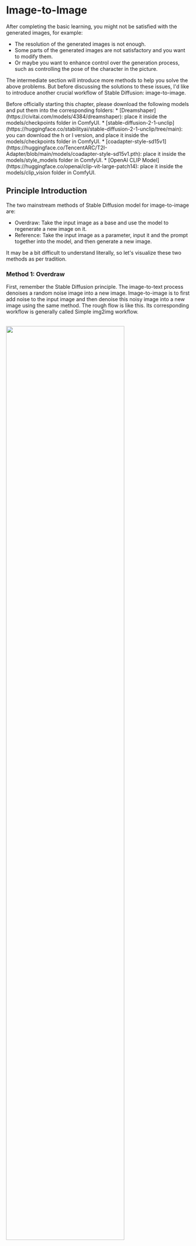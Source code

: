 
# Image-to-Image

After completing the basic learning, you might not be satisfied with the generated images, for example:

* The resolution of the generated images is not enough.
* Some parts of the generated images are not satisfactory and you want to modify them.
* Or maybe you want to enhance control over the generation process, such as controlling the pose of the character in the picture.

The intermediate section will introduce more methods to help you solve the above problems. But before discussing the solutions to these issues, I'd like to introduce another crucial workflow of Stable Diffusion: image-to-image.

<Callout type="warning" emoji="⚠️">
 Before officially starting this chapter, please download the following models and put them into the corresponding folders:
  * [Dreamshaper](https://civitai.com/models/4384/dreamshaper): place it inside the models/checkpoints folder in ComfyUI.
  * [stable-diffusion-2-1-unclip](https://huggingface.co/stabilityai/stable-diffusion-2-1-unclip/tree/main): you can download the h or l version, and place it inside the models/checkpoints folder in ComfyUI.
  * [coadapter-style-sd15v1](https://huggingface.co/TencentARC/T2I-Adapter/blob/main/models/coadapter-style-sd15v1.pth): place it inside the models/style_models folder in ComfyUI.
  * [OpenAI CLIP Model](https://huggingface.co/openai/clip-vit-large-patch14): place it inside the models/clip_vision folder in ComfyUI.
</Callout>

## Principle Introduction

The two mainstream methods of Stable Diffusion model for image-to-image are:
* Overdraw: Take the input image as a base and use the model to regenerate a new image on it.
* Reference: Take the input image as a parameter, input it and the prompt together into the model, and then generate a new image.

It may be a bit difficult to understand literally, so let's visualize these two methods as per tradition.

### Method 1: Overdraw

First, remember the Stable Diffusion principle. The image-to-text process denoises a random noise image into a new image. Image-to-image is to first add noise to the input image and then denoise this noisy image into a new image using the same method. The rough flow is like this. Its corresponding workflow is generally called Simple img2img workflow.

<br/>
<PhotoProvider>
  <PhotoView src="/comfyui-img2img/003.png">
    <img src="/comfyui-img2img/003.png" alt="" width="80%" style={{ display: "block", margin: "0 auto" }}/>
  </PhotoView>
</PhotoProvider>

If we use the analogy of sculpture, the process is similar to the sculpture artist (model) taking a statue (initial input image), and sculpting a new one (output image) based on your instructions (Prompt).

### Method 2: Reference

The second method does not redraw the input image, but uses the input image as part of the prompt. It is then input into the model together with the text prompt to finally generate a new image. The rough flow is as follows:

<br/>
<PhotoProvider>
  <PhotoView src="/comfyui-img2img/004.png">
    <img src="/comfyui-img2img/004.png" alt="" width="80%" style={{ display: "block", margin: "0 auto" }}/>
  </PhotoView>
</PhotoProvider>

Pay attention, there is one difference in the image compared to what was introduced before, the first step is not a Text Encoder but an Encoder. This is easy to understand because not only the textual prompt needs to be input to the model, but the image prompt also needs to be input.

If you analogise it with sculpture, this process is similar to you giving the sculptor a text instruction (prompt) and also showing the sculptor a picture for reference, and then the sculptor re-sculpts a statue (output image) according to your instruction and picture.

Additionally, how to use the Image data can also affect the effect of the generated image:

* If you use the image as a supplement to the text prompt, the generated image will also contain elements from the original image. For example, in the diagram illustrating the principle above, I input a picture with a bridge, river, city wall into the model, and the text prompt did not mention these contents in the picture.
But the final image contains information from the original image (bridge, river, city wall), and even the style is very similar to the original image. This kind of workflow is generally referred to as the unCLIP model workflow.
* Another approach is to input only the style of the original image to the model, so the generated image will have the style of the original image but not the content of the original image. This kind of workflow is generally referred to as the Style model workflow.

<Subscribe />

## Simple img2img workflow
Since the principle is simple, you should be able to guess how to set up a simple img2img workflow. You might as well try it yourself first, set up a workflow 😎

<Tabs items={['Hint', 'Answer']}>
  <Tabs.Tab>
    * The key is to input the image into KSampler, and KSampler can only input latent images.
    * You can find the option to load images by right-clicking → All Node → image.
  </Tabs.Tab>
  <Tabs.Tab>
    <Steps>
      ### Add Load Image Node
      The first step, we start with the Default workflow. Then, based on the existing foundation, add a load image node, which you can find by right-click → All node → image.

      ### Connect Nodes
      As I mentioned in the Hint, the key is to convert the image into a latent space image, which requires VAE Encode. So, you just need to connect Load Image and VAE Encode, and then connect them to KSampler.

      ### Set up KSampler
      Additionally, there are a few small details to note:
      1. The denoise setting in KSampler can be set a little smaller, which can make the generated image more like the input image, the smaller it is, the more similar it is. Comparing to sculpture will make it easier to understand. Before the sculptor (model) sculpts the old statue (input image), it needs to smear some plaster (noise) on it, and then re-sculpt the new statue (output image) according to your instructions. And this denoise option represents how much plaster to smear, if less is smeared, won't it be more like the old statue (input image)?
      2. If the Checkpoint model you use is 1024X1024, it's best for the image you load to also be 1024X1024, and the aspect ratio should also be consistent. In this way, the effect of the generated image will be better.
      <Callout type="info">
        Note: I used the Dreamshaper model to generate images, so the images you generate may not be the same as mine.
      </Callout>
      <br/>
      <PhotoProvider>
        <PhotoView src="/comfyui-img2img/001.png">
          <img src="/comfyui-img2img/001.png" alt="" />
        </PhotoView>
      </PhotoProvider>
    </Steps>
  </Tabs.Tab>
</Tabs>

## unCLIP model workflow

After introducing the redraw, let's talk about the reference. First is the unCLIP model workflow. The previous principle part did not elaborate on how to implement it, let me explain in detail using ComfyUI's workflow.

<Steps>
  ### Add Load Image Node
  The first step is to start from the Default workflow. Then, based on the existing foundation, add a load image node, which can be found by right-clicking → All Node → Image.

  ### Add CLIP Version Encode Node
  In the second step, we need to input the image into the model, so we need to first encode the image into a vector. So, we need to add a CLIP Version Encode node, which can be found by right-clicking → All Node → Conditioning.
  
  Then, we can connect the Load Image node to the CLIP Version Encode node.

  ### Add unCLIPConditioning Node
  Then, we need to fuse the data from the image encoding with the Text Encode data, so we need to add an unCLIPConditioning node. This can be found by right-clicking → All Node → Conditioning.
  
  Next, we connect the Positive Prompt to the unCLIPConditioning node, followed by connecting the CLIP Version Encode to the unCLIPConditioning node. Then, the unCLIPConditioning node is connected to the KSampler's positive.

  Lastly, I'll introduce the two parameters in the nodes:
  * strength: This sets the influence strength of the prompt. The larger the number, the closer it is to the description of the prompt. It's somewhat similar to the weight notation you use when writing Prompts in CLIP Text Encode, like (red hat:1.2).
  * noise_augmentation: This mainly represents the closeness between the new image and the old image. 0 means the closest, I usually set it between 0.1 - 0.3.
  
  ### Replace Load Checkpoint Node with unCLIPCheckpointLoader Node
  The final step, you will notice that there's a point in the CLIP Version Encode node we added in the second step that hasn't been connected yet. It reads Clip Vision, but what it actually needs to connect to is a node called unCLIPCheckpointLoader, which can be found by right-clicking → All Node → Loaders.
  
  Then, delete the original Checkpoint and replace it with the unCLIPCheckpointLoader node, and connect it to the CLIP Version Encode node. Set its model to the sd21-unclip-h model.
  <Callout type="warning" emoji="⚠️">
    Note that although this loader is called unCLIPCheckpointLoader, you can't find the folder for this node in the ComfyUI project folder. In fact, it shares a folder with the Checkpoint node. So, you need to put the unCLIP model files in the Checkpoint.
  </Callout>
  <Callout emoji="💡">
    When you download the unCLIP model, you can download the h or l version. The h version of the model will produce clearer images, but it will be slower to generate.
  </Callout>
  
  Also, adjust the Empty Latent Image to 768x768, because the unClip model we use is based on SD2.1 training. The final workflow should look like this:
  <br/>
  <PhotoProvider>
    <PhotoView src="/comfyui-img2img/005.png">
      <img src="/comfyui-img2img/005.png" alt="" />
    </PhotoView>
  </PhotoProvider>
</Steps>

From the workflow, it's not hard to see that essentially, it involves first encoding the image, then encoding the text prompt, finally fusing the two, and inputting them into the model. The images generated in this way will contain elements from the original image.

Additionally, you can also try inputting multiple images into the model, and the generated images will contain elements from multiple images. For example, like this:

<br/>
<PhotoProvider>
  <PhotoView src="/comfyui-img2img/006.png">
    <img src="/comfyui-img2img/006.png" alt="" />
  </PhotoView>
</PhotoProvider>

## Style model workflow

Another type of redraw involves only using the style of the image and not its content. The implementation is very similar to the unCLIP model workflow, but it requires removing the content of the image and keeping only the style. Let's explain its ComfyUI workflow:
<Steps>
  ### Replace Nodes
  The first step is to continue using the workflow from the previous example, but we need to replace some nodes. The first one is to replace the unCLIPCheckpointLoader with a Checkpoint and change the model to v1.5. Then replace the unCLIPCondtioning with the Apply Style Model node, which you can find by right-clicking → All node → conditioning → style_model.

  You can then connect these nodes, and you'll find that there are still two endpoints not connected, and we'll move to the next step.

  ### Add Load CLIP Version and Load Style Model Nodes
  These two nodes can be found by right-clicking → All node → loaders. Then connect them to the CLIP Vision Encode node and Apply Style Model respectively. After connecting, let's explain the complete workflow. The whole process is quite easy to understand: input an image, then encode the image, and use Apply Style Model to filter out the Style information from the image, and fuse it with the text prompt and pass it to KSampler.

  What's different from the unCLIP model workflow is that it only uses style. So the content of the drawing may not be very similar to the original image, but the style will look alike.

  <Callout type="warning" emoji="⚠️">
    It’s important to note that this style model can only understand common styles. The effects of classic paintings or images of people will be quite good, but if you import some niche and abstract images, the effect will be very poor.
  </Callout>
  <br/>
  <PhotoProvider>
    <PhotoView src="/comfyui-img2img/007.png">
      <img src="/comfyui-img2img/007.png" alt="" />
    </PhotoView>
  </PhotoProvider>
</Steps>

<Subscribe />
